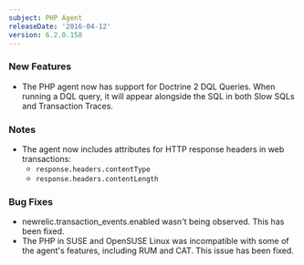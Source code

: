 ```yaml
---
subject: PHP Agent
releaseDate: '2016-04-12'
version: 6.2.0.158
---
```


### New Features

* The PHP agent now has support for Doctrine 2 DQL Queries. When running a DQL query, it will appear alongside the SQL in both Slow SQLs and Transaction Traces.

### Notes

* The agent now includes attributes for HTTP response headers in web transactions:
  * `response.headers.contentType`
  * `response.headers.contentLength`

### Bug Fixes

* newrelic.transaction_events.enabled wasn't being observed. This has been fixed.
* The PHP in SUSE and OpenSUSE Linux was incompatible with some of the agent's features, including RUM and CAT. This issue has been fixed.

